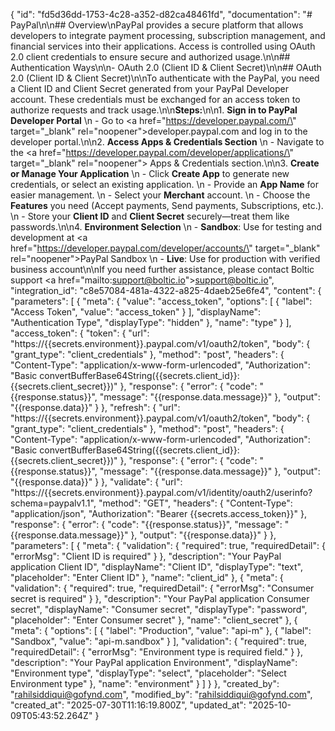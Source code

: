{
    "id": "fd5d36dd-1753-4c28-a352-d82ca48461fd",
    "documentation": "# PayPal\n\n## Overview\nPayPal provides a secure platform that allows developers to integrate payment processing, subscription management, and financial services into their applications. Access is controlled using OAuth 2.0 client credentials to ensure secure and authorized usage.\n\n## Authentication Ways\n\n- OAuth 2.0 (Client ID & Client Secret)\n\n## OAuth 2.0 (Client ID & Client Secret)\n\nTo authenticate with the PayPal, you need a Client ID and Client Secret generated from your PayPal Developer account. These credentials must be exchanged for an access token to authorize requests and track usage.\n\n**Steps:**\n\n1. **Sign in to PayPal Developer Portal**  \n   - Go to <a href=\"https://developer.paypal.com/\" target=\"_blank\" rel=\"noopener\"><span>developer.paypal.com</span></a> and log in to the developer portal.\n\n2. **Access Apps & Credentials Section**  \n   - Navigate to the <a href=\"https://developer.paypal.com/developer/applications/\" target=\"_blank\" rel=\"noopener\"><span> Apps & Credentials</span></a> section.\n\n3. **Create or Manage Your Application**  \n   - Click **Create App** to generate new credentials, or select an existing application.  \n   - Provide an **App Name** for easier management.  \n   - Select your **Merchant** account.  \n   - Choose the **Features** you need (Accept payments, Send payments, Subscriptions, etc.).  \n   - Store your **Client ID** and **Client Secret** securely—treat them like passwords.\n\n4. **Environment Selection**  \n   - **Sandbox**: Use for testing and development at <a href=\"https://developer.paypal.com/developer/accounts/\" target=\"_blank\" rel=\"noopener\"><span>PayPal Sandbox</span></a>  \n   - **Live**: Use for production with verified business account\n\nIf you need further assistance, please contact Boltic support <a href=\"mailto:support@boltic.io\">support@boltic.io</a>",
    "integration_id": "c8e57084-481a-4322-a825-4daeb25e6fe4",
    "content": {
        "parameters": [
            {
                "meta": {
                    "value": "access_token",
                    "options": [
                        {
                            "label": "Access Token",
                            "value": "access_token"
                        }
                    ],
                    "displayName": "Authentication Type",
                    "displayType": "hidden"
                },
                "name": "type"
            }
        ],
        "access_token": {
            "token": {
                "url": "https://{{secrets.environment}}.paypal.com/v1/oauth2/token",
                "body": {
                    "grant_type": "client_credentials"
                },
                "method": "post",
                "headers": {
                    "Content-Type": "application/x-www-form-urlencoded",
                    "Authorization": "Basic convertBufferBase64String({{secrets.client_id}}:{{secrets.client_secret}})"
                },
                "response": {
                    "error": {
                        "code": "{{response.status}}",
                        "message": "{{response.data.message}}"
                    },
                    "output": "{{response.data}}"
                }
            },
            "refresh": {
                "url": "https://{{secrets.environment}}.paypal.com/v1/oauth2/token",
                "body": {
                    "grant_type": "client_credentials"
                },
                "method": "post",
                "headers": {
                    "Content-Type": "application/x-www-form-urlencoded",
                    "Authorization": "Basic convertBufferBase64String({{secrets.client_id}}:{{secrets.client_secret}})"
                },
                "response": {
                    "error": {
                        "code": "{{response.status}}",
                        "message": "{{response.data.message}}"
                    },
                    "output": "{{response.data}}"
                }
            },
            "validate": {
                "url": "https://{{secrets.environment}}.paypal.com/v1/identity/oauth2/userinfo?schema=paypalv1.1",
                "method": "GET",
                "headers": {
                    "Content-Type": "application/json",
                    "Authorization": "Bearer {{secrets.access_token}}"
                },
                "response": {
                    "error": {
                        "code": "{{response.status}}",
                        "message": "{{response.data.message}}"
                    },
                    "output": "{{response.data}}"
                }
            },
            "parameters": [
                {
                    "meta": {
                        "validation": {
                            "required": true,
                            "requiredDetail": {
                                "errorMsg": "Client ID is required"
                            }
                        },
                        "description": "Your PayPal application Client ID",
                        "displayName": "Client ID",
                        "displayType": "text",
                        "placeholder": "Enter Client ID"
                    },
                    "name": "client_id"
                },
                {
                    "meta": {
                        "validation": {
                            "required": true,
                            "requiredDetail": {
                                "errorMsg": "Consumer secret is required"
                            }
                        },
                        "description": "Your PayPal application Consumer secret",
                        "displayName": "Consumer secret",
                        "displayType": "password",
                        "placeholder": "Enter Consumer secret"
                    },
                    "name": "client_secret"
                },
                {
                    "meta": {
                        "options": [
                            {
                                "label": "Production",
                                "value": "api-m"
                            },
                            {
                                "label": "Sandbox",
                                "value": "api-m.sandbox"
                            }
                        ],
                        "validation": {
                            "required": true,
                            "requiredDetail": {
                                "errorMsg": "Environment type is required field."
                            }
                        },
                        "description": "Your PayPal application Environment",
                        "displayName": "Environment type",
                        "displayType": "select",
                        "placeholder": "Select Environment type"
                    },
                    "name": "environment"
                }
            ]
        }
    },
    "created_by": "rahilsiddiqui@gofynd.com",
    "modified_by": "rahilsiddiqui@gofynd.com",
    "created_at": "2025-07-30T11:16:19.800Z",
    "updated_at": "2025-10-09T05:43:52.264Z"
}